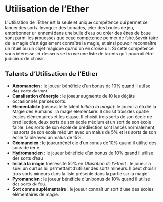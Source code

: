 # Utilisation de l'Ether
L'Utilisation de l'Ether est la seule et unique compétence qui permet de lancer des sorts. Invoquer des tornades, jeter des boules de jeu, emprisonner un ennemi dans une bulle d'eau ou créer des êtres de boue sont parmi les prouesses que cette compétence permet de faire.Savoir faire de la magie c'est également connaître la magie, et ainsi pouvoir reconnaître un rituel ou un objet magique quand on en croise un. Si cette compétence vous intéresse, ci-dessous se trouve une liste de talents qu'il pourrait être judicieux de choisir.

## Talents d'Utilisation de l'Ether

- **Aéromancien** : le joueur bénéficie d'un bonus de 10% quand il utilise des sorts de vent.
- **Canalisation d'énergie** : le joueur augmente de 10 les dégâts occasionnés par ses sorts.
- **Elementaliste** (nécessite le talent *Initié à la magie*): le joueur a étudié la Magie des Humains : la magie élémentaire. Il choisit trois des quatre écoles élémentaires et les classe. Il choisit trois sorts de son école de prédilection, deux sorts de son école médium et un sort de son école faible. Les sorts de son école de prédilection sont lancés normalement, les sorts de son école médium avec un malus de 5% et les sorts de son école faible avec un malus de 15%.
- **Géomancien** : le joueurbénéficie d'un bonus de 10% quand il utilise des sorts de terre.
- **Hydromancien** : le joueur bénéficie d'un bonus de 10% quand il utilise des sorts d'eau
- **Initié à la magie** (nécessite 50% en *Utilisation de l'Ether*) : le joueur a suivi un cursus lui permettant d'utiliser des sorts mineurs. Il peut choisir trois sorts mineurs dans la liste présente dans la partie sur la magie.
- **Pyromancien** : le joueur bénéficie d'un bonus de 10% quand il utilise des sorts de feu.
- **Sort connu suplémentaire** : le joueur connaît un sort d'une des écoles élémentaires de magie.